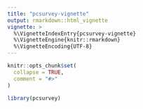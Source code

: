 ```yaml
---
title: "pcsurvey-vignette"
output: rmarkdown::html_vignette
vignette: >
  %\VignetteIndexEntry{pcsurvey-vignette}
  %\VignetteEngine{knitr::rmarkdown}
  %\VignetteEncoding{UTF-8}
---
```


```r
knitr::opts_chunk$set(
  collapse = TRUE,
  comment = "#>"
)
```

```r
library(pcsurvey)
```
